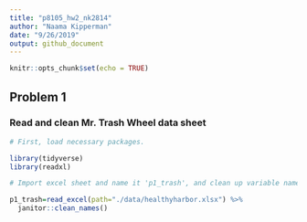 ```yaml
---
title: "p8105_hw2_nk2814"
author: "Naama Kipperman"
date: "9/26/2019"
output: github_document
---
```


```r
knitr::opts_chunk$set(echo = TRUE)
```

## Problem 1
### Read and clean Mr. Trash Wheel data sheet

```r

# First, load necessary packages.

library(tidyverse)
library(readxl)

# Import excel sheet and name it 'p1_trash', and clean up variable names

p1_trash=read_excel(path="./data/healthyharbor.xlsx") %>% 
  janitor::clean_names() 
  

```

